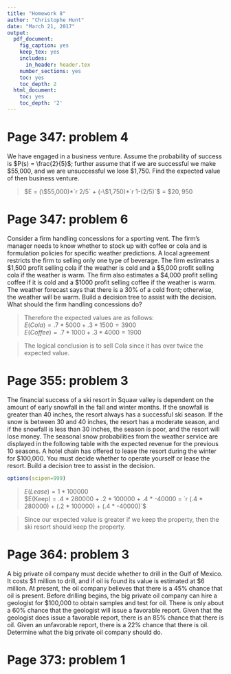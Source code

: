 ```yaml
---
title: "Homework 8"
author: "Christophe Hunt"
date: "March 21, 2017"
output:
  pdf_document:
    fig_caption: yes
    keep_tex: yes
    includes:
      in_header: header.tex
    number_sections: yes
    toc: yes
    toc_depth: 2
  html_document:
    toc: yes
    toc_depth: '2'
---
```


\newpage

# Page 347: problem 4

We have engaged in a business venture. Assume the probability of success is $P(s) = \frac{2}{5}$; further assume that if we are successful we make \$55,000, and we are unsuccessful we lose \$1,750. Find the expected value of then business venture. 

> $E = (\$55,000)*`r 2/5` + (-\$1,750)*`r 1-(2/5)`$ = $\$20,950$

# Page 347: problem 6

Consider a firm handling concessions for a sporting vent. The firm's manager needs to know whether to stock up with coffee or cola and is formulation policies for specific weather predictions. A local agreement restricts the firm to selling only one type of beverage. The firm estimates a \$1,500 profit selling cola if the weather is cold and a \$5,000 profit selling cola if the weather is warm. The firm also estimates a \$4,000 profit selling coffee if it is cold and a \$1000 profit selling coffee if the weather is warm. The weather forecast says that there is a 30% of a cold front; otherwise, the weather will be warm. Build a decision tree to assist with the decision. What should the firm handling concessions do? 

\begin{center}
\begin{forest} 
[$Weather$, tikz={\draw[{Latex}-, thick] (.north) --++ (0,1);}
    [$Warm$,edge label={node[midway,left] {.70\,\,\,}} 
        [$Cola$
            [\$5000] 
        ]    
        [$Coffee$
            [\$1000] 
        ]    
    ]   
    [$Cold$,edge label={node[midway,right] {\,\,\,.30}} 
        [$Cola$
            [\$1500] 
        ]    
        [$Coffee$
            [\$4000] 
        ] 
    ]   
] 
\end{forest}
\end{center}

> Therefore the expected values are as follows:  
> $E(Cola) = .7 * 5000 + .3 * 1500 = 3900$   
> $E(Coffee) = .7 * 1000 + .3 * 4000 = 1900$   

> The logical conclusion is to sell Cola since it has over twice the expected value. 

\newpage

# Page 355: problem 3

The financial success of a ski resort in Squaw valley is dependent on the amount of early snowfall in the fall and winter months. If the snowfall is greater than 40 inches, the resort always has a successful ski season. If the snow is between 30 and 40 inches, the resort has a moderate season, and if the snowfall is less than 30 inches, the season is poor, and the resort will lose money. The seasonal snow probabilities from the weather service are displayed in the following table with the expected revenue for the previous 10 seasons. A hotel chain has offered to lease the resort during the winter for $100,000. You must decide whether to operate yourself or lease the resort. Build a decision tree to assist in the decision.

\begin{center}
\begin{forest} 
[$Resort$, tikz={\draw[{Latex}-, thick] (.north) --++ (0,1);}
    [$Lease$,edge label={node[midway,left] {1\,\,\,}} 
            [\$100000] 
    ]   
    [$Keep$ 
        [$Sucessful$,edge label={node[midway,left] {.40\,\,\,}}
            [\$280000] 
        ]    
        [$Moderate$,edge label={node[midway,right] {\,\,.20}}
            [\$100000] 
        ] 
        [$Poor$,edge label={node[midway,right] {\,\,\,.40}}
            [-\$40000] 
        ] 
    ]   
] 
\end{forest}
\end{center}

```r
options(scipen=999)
```

> $E(Lease) = 1 * 100000$  
> $E(Keep) = .4 * 280000 + .2 * 100000 + .4 * -40000 = `r (.4 * 280000) + (.2 * 100000) + (.4 * -40000)`$

> Since our expected value is greater if we keep the property, then the ski resort should keep the property. 

# Page 364: problem 3

A big private oil company must decide whether to drill in the Gulf of Mexico. It costs \$1 million to drill, and if oil is found its value is estimated at \$6 million. At present, the oil company believes that there is a 45% chance that oil is present. Before drilling begins, the big private oil company can hire a geologist for \$100,000 to obtain samples and test for oil. There is only about a 60% chance that the geologist will issue a favorable report. Given that the geologist does issue a favorable report, there is an 85% chance that there is oil. Given an unfavorable report, there is a 22% chance that there is oil. Determine what the big private oil company should do. 

# Page 373: problem 1
